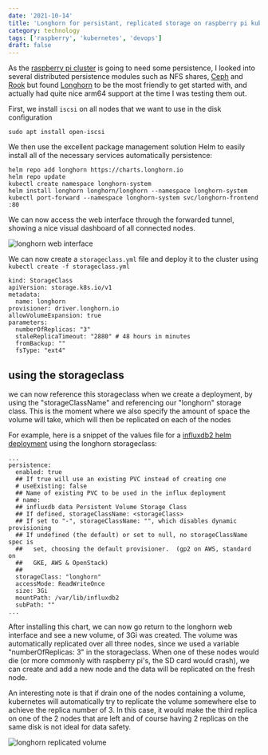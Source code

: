 ```yaml
---
date: '2021-10-14'
title: 'Longhorn for persistant, replicated storage on raspberry pi kubernetes cluster'
category: technology
tags: ['raspberry', 'kubernetes', 'devops']
draft: false
---
```


As the [raspberry pi cluster](../blog/kubernetes-cluster-build-with-raspberry-pi-and-poe-hats) is going to need some persistence, I looked into several distributed persistence modules such as NFS shares, [Ceph](https://ceph.com) and [Rook](https://rook.io) but found [Longhorn](https://longhorn.io) to be the most friendly to get started with, and actually had quite nice arm64 support at the time I was testing them out.

First, we install `iscsi` on all nodes that we want to use in the disk configuration

```
sudo apt install open-iscsi
```

We then use the excellent package management solution Helm to easily install all of the necessary services automatically
persistence:

```
helm repo add longhorn https://charts.longhorn.io
helm repo update
kubectl create namespace longhorn-system
helm install longhorn longhorn/longhorn --namespace longhorn-system
kubectl port-forward --namespace longhorn-system svc/longhorn-frontend :80
```

We can now access the web interface through the forwarded tunnel, showing a nice visual dashboard of all connected nodes.

![longhorn web interface](/assets/images/2021-10-14-longhorn.png)

We can now create a `storageclass.yml` file and deploy it to the cluster using `kubectl create -f storageclass.yml`

```
kind: StorageClass
apiVersion: storage.k8s.io/v1
metadata:
  name: longhorn
provisioner: driver.longhorn.io
allowVolumeExpansion: true
parameters:
  numberOfReplicas: "3"
  staleReplicaTimeout: "2880" # 48 hours in minutes
  fromBackup: ""
  fsType: "ext4"
```

## using the storageclass

we can now reference this storageclass when we create a deployment, by using the "storageClassName" and referencing our "longhorn" storage class. This is the moment where we also specify the amount of space the volume will take, which will then be replicated on each of the nodes

For example, here is a snippet of the values file for a [influxdb2 helm deployment](https://github.com/influxdata/helm-charts/tree/master/charts/influxdb2) using the longhorn storageclass:

```
...
persistence:
  enabled: true
  ## If true will use an existing PVC instead of creating one
  # useExisting: false
  ## Name of existing PVC to be used in the influx deployment
  # name:
  ## influxdb data Persistent Volume Storage Class
  ## If defined, storageClassName: <storageClass>
  ## If set to "-", storageClassName: "", which disables dynamic provisioning
  ## If undefined (the default) or set to null, no storageClassName spec is
  ##   set, choosing the default provisioner.  (gp2 on AWS, standard on
  ##   GKE, AWS & OpenStack)
  ##
  storageClass: "longhorn"
  accessMode: ReadWriteOnce
  size: 3Gi
  mountPath: /var/lib/influxdb2
  subPath: ""
...
```

After installing this chart, we can now go return to the longhorn web interface and see a new volume, of 3Gi was created. The volume was automatically replicated over all three nodes, since we used a variable "numberOfReplicas: 3" in the storageclass. When one of these nodes would die (or more commonly with raspberry pi's, the SD card would crash), we can create and add a new node and the data will be replicated on the fresh node.

An interesting note is that if drain one of the nodes containing a volume, kubernetes will automatically try to replicate the volume somewhere else to achieve the replica number of 3. In this case, it would make the third replica on one of the 2 nodes that are left and of course having 2 replicas on the same disk is not ideal for data safety.

![longhorn replicated volume](/assets/images/2021-10-14-longhorn-volume.png)


